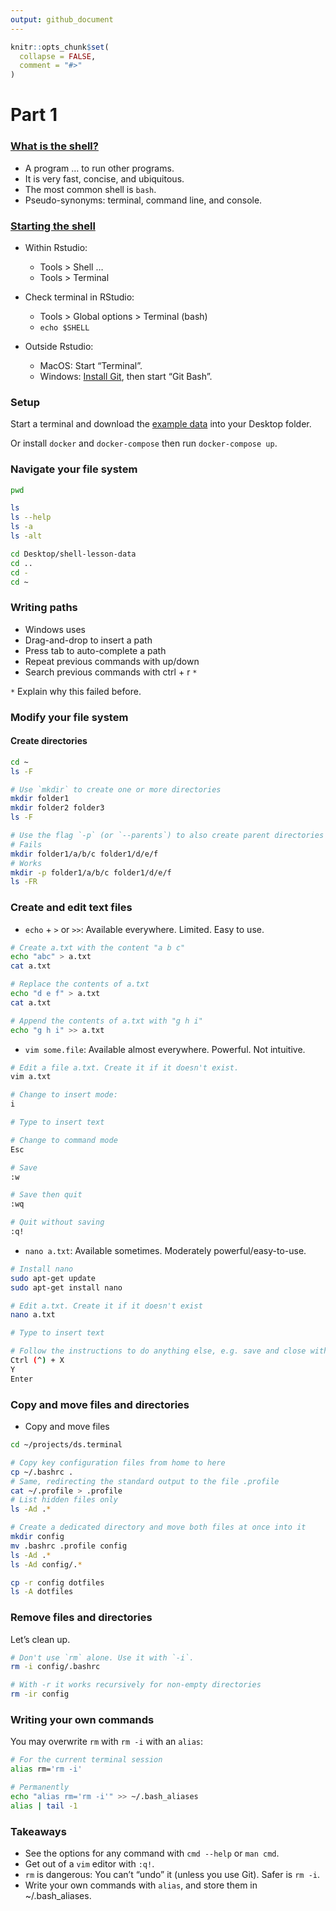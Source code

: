 ```yaml
---
output: github_document
---
```


```r
knitr::opts_chunk$set(
  collapse = FALSE,
  comment = "#>"
)
```

# Part 1

### [What is the shell?](https://happygitwithr.com/shell.html#what-is-the-shell)

* A program ... to run other programs.
* It is very fast, concise, and ubiquitous.
* The most common shell is `bash`.
* Pseudo-synonyms: terminal, command line, and console.

### [Starting the shell](https://happygitwithr.com/shell.html#starting-the-shell)

* Within Rstudio:

    * Tools > Shell ...
    * Tools > Terminal

* Check terminal in RStudio:

    * Tools > Global options > Terminal (bash)
    * `echo $SHELL`

* Outside Rstudio: 

    * MacOS: Start "Terminal".
    * Windows: [Install Git](https://happygitwithr.com/install-git.html), then
    start "Git Bash".

### Setup

Start a terminal and download the [example
data](https://swcarpentry.github.io/shell-novice/data/shell-lesson-data.zip) into your Desktop folder.

Or install `docker` and `docker-compose` then run `docker-compose up`.

### Navigate your file system

```bash
pwd

ls
ls --help
ls -a
ls -alt

cd Desktop/shell-lesson-data
cd ..
cd -
cd ~
```

### Writing paths

* Windows uses \
* Drag-and-drop to insert a path
* Press tab to auto-complete a path
* Repeat previous commands with up/down
* Search previous commands with ctrl + r `*`

`*` Explain why this failed before.

### Modify your file system

#### Create directories

```bash
cd ~
ls -F

# Use `mkdir` to create one or more directories
mkdir folder1
mkdir folder2 folder3
ls -F

# Use the flag `-p` (or `--parents`) to also create parent directories
# Fails
mkdir folder1/a/b/c folder1/d/e/f
# Works
mkdir -p folder1/a/b/c folder1/d/e/f
ls -FR
```

### Create and edit text files

* `echo` + `>` or `>>`: Available everywhere. Limited. Easy to use.

```bash
# Create a.txt with the content "a b c"
echo "abc" > a.txt
cat a.txt

# Replace the contents of a.txt
echo "d e f" > a.txt
cat a.txt

# Append the contents of a.txt with "g h i"
echo "g h i" >> a.txt
```

* `vim some.file`: Available almost everywhere. Powerful. Not intuitive.

```bash
# Edit a file a.txt. Create it if it doesn't exist.
vim a.txt

# Change to insert mode:
i

# Type to insert text

# Change to command mode
Esc

# Save
:w

# Save then quit
:wq

# Quit without saving
:q!
```

* `nano a.txt`: Available sometimes. Moderately powerful/easy-to-use.

```bash
# Install nano
sudo apt-get update
sudo apt-get install nano

# Edit a.txt. Create it if it doesn't exist
nano a.txt

# Type to insert text

# Follow the instructions to do anything else, e.g. save and close with:
Ctrl (^) + X
Y
Enter
```

### Copy and move files and directories

* Copy and move files

```bash
cd ~/projects/ds.terminal

# Copy key configuration files from home to here
cp ~/.bashrc .
# Same, redirecting the standard output to the file .profile
cat ~/.profile > .profile
# List hidden files only
ls -Ad .*

# Create a dedicated directory and move both files at once into it
mkdir config
mv .bashrc .profile config
ls -Ad .*
ls -Ad config/.*
```

```bash
cp -r config dotfiles
ls -A dotfiles
```

### Remove files and directories

Let's clean up.

```bash
# Don't use `rm` alone. Use it with `-i`.
rm -i config/.bashrc

# With -r it works recursively for non-empty directories 
rm -ir config
```

### Writing your own commands

You may overwrite `rm` with `rm -i` with an `alias`:

```bash
# For the current terminal session
alias rm='rm -i'

# Permanently
echo "alias rm='rm -i'" >> ~/.bash_aliases
alias | tail -1
```

### Takeaways

* See the options for any command with `cmd --help` or `man cmd`.
* Get out of a `vim` editor with `:q!`.
* `rm` is dangerous: You can't "undo" it (unless you use Git). Safer is `rm -i`.
* Write your own commands with `alias`, and store them in ~/.bash_aliases.
